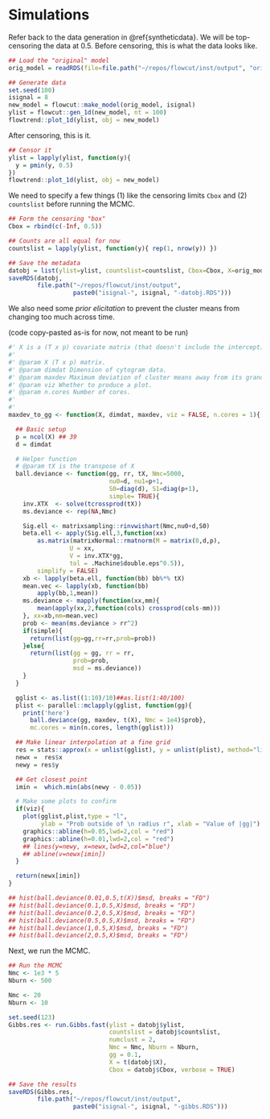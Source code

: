 # Simulations

Refer back to the data generation in \@ref{syntheticdata}. We will be
top-censoring the data at 0.5. Before censoring, this is what the data looks
like.

```r
## Load the "original" model
orig_model = readRDS(file=file.path("~/repos/flowcut/inst/output", "orig_model.RDS"))

## Generate data
set.seed(100)
isignal = 8
new_model = flowcut::make_model(orig_model, isignal)
ylist = flowcut::gen_1d(new_model, nt = 100)
flowtrend::plot_1d(ylist, obj = new_model)
```

After censoring, this is it.


```r
## Censor it
ylist = lapply(ylist, function(y){
  y = pmin(y, 0.5)
})
flowtrend::plot_1d(ylist, obj = new_model)
```

We need to specify a few things (1) like the censoring limits `Cbox` and (2)
`countslist` before running the MCMC.

```r
## Form the censoring "box"
Cbox = rbind(c(-Inf, 0.5)) 

## Counts are all equal for now
countslist = lapply(ylist, function(y){ rep(1, nrow(y)) })

## Save the metadata
datobj = list(ylist=ylist, countslist=countslist, Cbox=Cbox, X=orig_model$X)
saveRDS(datobj,
        file.path("~/repos/flowcut/inst/output",
                  paste0("isignal-", isignal, "-datobj.RDS")))
```

We also need some *prior elicitation* to prevent the cluster means from changing
too much across time.

(code copy-pasted as-is for now, not meant to be run)

```r
#' X is a (T x p) covariate matrix (that doesn't include the intercept)
#' 
#' @param X (T x p) matrix.
#' @param dimdat Dimension of cytogram data.
#' @param maxdev Maximum deviation of cluster means away from its grand mean.
#' @param viz Whether to produce a plot.
#' @param n.cores Number of cores.
#'
#' 
maxdev_to_gg <- function(X, dimdat, maxdev, viz = FALSE, n.cores = 1){

  ## Basic setup
  p = ncol(X) ## 39
  d = dimdat

  # Helper function
  # @param tX is the transpose of X
  ball.deviance <- function(gg, rr, tX, Nmc=5000,
                            nu0=d, nu1=p+1,
                            S0=diag(d), S1=diag(p+1),
                            simple= TRUE){
    inv.XTX  <- solve(tcrossprod(tX))
    ms.deviance <- rep(NA,Nmc) 

    Sig.ell <- matrixsampling::rinvwishart(Nmc,nu0+d,S0)
    beta.ell <- apply(Sig.ell,3,function(xx)
        as.matrix(matrixNormal::rmatnorm(M = matrix(0,d,p), 
                 U = xx, 
                 V = inv.XTX*gg, 
                 tol = .Machine$double.eps^0.5)),
        simplify = FALSE)
    xb <- lapply(beta.ell, function(bb) bb%*% tX)  
    mean.vec <- lapply(xb, function(bb)
        apply(bb,1,mean))
    ms.deviance <- mapply(function(xx,mm){
        mean(apply(xx,2,function(cols) crossprod(cols-mm)))
    }, xx=xb,mm=mean.vec)
    prob <- mean(ms.deviance > rr^2)
    if(simple){
      return(list(gg=gg,rr=rr,prob=prob))
    }else{
      return(list(gg = gg, rr = rr,
                  prob=prob,
                  msd = ms.deviance)) 
    }
  }

  gglist <- as.list((1:10)/10)##as.list(1:40/100)
  plist <- parallel::mclapply(gglist, function(gg){
    print('here')
      ball.deviance(gg, maxdev, t(X), Nmc = 1e4)$prob},
      mc.cores = min(n.cores, length(gglist)))

  ## Make linear interpolation at a fine grid
  res = stats::approx(x = unlist(gglist), y = unlist(plist), method="linear", n = 100)
  newx =  res$x
  newy = res$y

  ## Get closest point
  imin =  which.min(abs(newy - 0.05))

  # Make some plots to confirm
  if(viz){
    plot(gglist,plist,type = "l",
         ylab = "Prob outside of \n radius r", xlab = "Value of |gg|")
    graphics::abline(h=0.05,lwd=2,col = "red")
    graphics::abline(h=0.01,lwd=2,col = "red")
    ## lines(y=newy, x=newx,lwd=2,col="blue")
    ## abline(v=newx[imin])
  }

  return(newx[imin])
}

## hist(ball.deviance(0.01,0.5,t(X))$msd, breaks = "FD")
## hist(ball.deviance(0.1,0.5,X)$msd, breaks = "FD")
## hist(ball.deviance(0.2,0.5,X)$msd, breaks = "FD")
## hist(ball.deviance(0.5,0.5,X)$msd, breaks = "FD")
## hist(ball.deviance(1,0.5,X)$msd, breaks = "FD")
## hist(ball.deviance(2,0.5,X)$msd, breaks = "FD")
```


Next, we run the MCMC.

```r
## Run the MCMC
Nmc <- 1e3 * 5
Nburn <- 500

Nmc <- 20
Nburn <- 10

set.seed(123)
Gibbs.res <- run.Gibbs.fast(ylist = datobj$ylist,
                            countslist = datobj$countslist,
                            numclust = 2,
                            Nmc = Nmc, Nburn = Nburn,
                            gg = 0.1, 
                            X = t(datobj$X),
                            Cbox = datobj$Cbox, verbose = TRUE)

## Save the results
saveRDS(Gibbs.res,
        file.path("~/repos/flowcut/inst/output",
                  paste0("isignal-", isignal, "-gibbs.RDS")))
```
